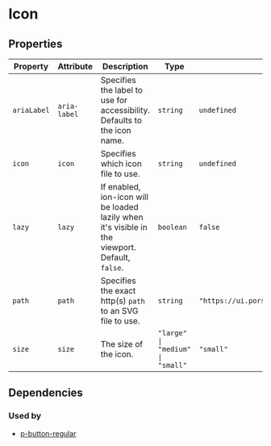 # Icon



<!-- Auto Generated Below -->


## Properties

| Property    | Attribute    | Description                                                                                     | Type                             | Default                                    |
| ----------- | ------------ | ----------------------------------------------------------------------------------------------- | -------------------------------- | ------------------------------------------ |
| `ariaLabel` | `aria-label` | Specifies the label to use for accessibility. Defaults to the icon name.                        | `string`                         | `undefined`                                |
| `icon`      | `icon`       | Specifies which icon file to use.                                                               | `string`                         | `undefined`                                |
| `lazy`      | `lazy`       | If enabled, ion-icon will be loaded lazily when it's visible in the viewport. Default, `false`. | `boolean`                        | `false`                                    |
| `path`      | `path`       | Specifies the exact http(s) `path` to an SVG file to use.                                       | `string`                         | `"https://ui.porsche.com/cdn/0.0.3/icon/"` |
| `size`      | `size`       | The size of the icon.                                                                           | `"large" \| "medium" \| "small"` | `"small"`                                  |


## Dependencies

### Used by

 - [p-button-regular](#/action/button-regular)